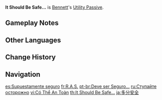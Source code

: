 {{Talent Infobox
|image         = Talent It Should Be Safe....png
|character     = Bennett
|type          = Utility Passive
|info          = When dispatched on an [[expedition]] in [[Mondstadt]], time consumed is reduced by 25%.
|utility1      = Expedition
|utility2      = Mondstadt Expedition Length Reduction
}}
'''It Should Be Safe...''' is [[Bennett]]'s [[Utility Passive]].

==Gameplay Notes==
{{Talents by Category List|Mondstadt Expedition Length Reduction Talents|header=identical|nottitle=It Should Be Safe...}}

==Other Languages==
{{Other Languages
|en      = It Should Be Safe...
|zhs     = 应该安全
|zhs_rm  = Yīnggāi Ānquán
|zht     = 應該安全
|zht_rm  = Yīnggāi Ānquán
|zh_tl   = Should Be Safe
|ja      = 多分安全
|ja_rm   = Tabun Anzen
|ja_tl   = Perhaps Safe
|ko      = 안전하겠지
|ko_rm   = Anjeonhagetji
|ko_tl   = It Should Be Safe
|es      = Supuestamente seguro
|es_tl   = Supposedly Safe
|fr      = R.A.S.
|fr_tl   = Nothing to Report
|fr_note = "R.A.S." is the abbreviation for {{fr|rien à signaler}}, translated in English to "nothing to report."
|ru      = Ступайте осторожно
|ru_tl   = Tread Carefully
|th      = It Should Be Safe...
|vi      = Có Thể An Toàn
|vi_tl   = Maybe It's Safe
|de      = Vermutlich sicher
|de_tl   = Probably Safe
|id      = It Should Be Safe...
|pt      = Deve Ser Seguro...
|pt_tl   = Should Be Safe...
|tr      = Güvenlidir Herhalde
|tr_tl   = 
|it      = Dovrebbe essere sicuro...
|it_tl   = It Should Be Safe...
}}

==Change History==
{{Change History|1.0}}

==Navigation==
{{Talent Navbox|Bennett}}

[[es:Supuestamente seguro]]
[[fr:R.A.S.]]
[[pt-br:Deve ser Seguro...]]
[[ru:Ступайте осторожно]]
[[vi:Có Thể An Toàn]]
[[th:It Should Be Safe...]]
[[ja:多分安全]]